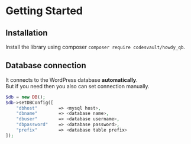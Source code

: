 # Getting Started

## Installation
Install the library using composer `composer require codesvault/howdy_qb`.

## Database connection
It connects to the WordPress database **automatically**.
<br />But if you need then you also can set connection manually.

```php
$db = new DB();
$db->setDBConfig([
    "dbhost"        => <mysql host>,
    "dbname"        => <database name>,
    "dbuser"        => <database username>,
    "dbpassword"    => <database password>,
    "prefix"        => <database table prefix>
]);
```
